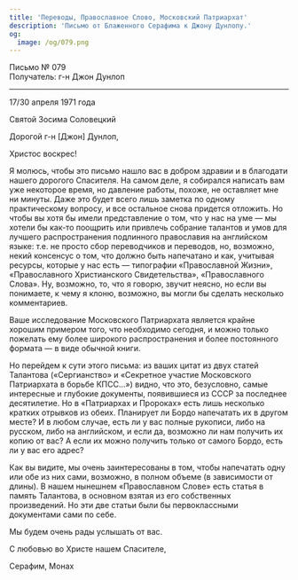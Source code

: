 ```yaml
---
title: 'Переводы, Православное Слово, Московский Патриархат'
description: 'Письмо от Блаженного Серафима к Джону Дунлопу.'
og:
  image: /og/079.png
---
```


<div style={{textAlign:'right', fontFamily:'monospace'}}>Письмо № 079</div>
<div style={{textAlign:'left', fontFamily:'monospace'}}>Получатель: г-н Джон Дунлоп</div>

---

17/30 апреля 1971 года

Святой Зосима Соловецкий

Дорогой г-н [Джон] Дунлоп,

Христос воскрес!

Я молюсь, чтобы это письмо нашло вас в добром здравии и в благодати нашего дорогого Спасителя. На самом деле, я собирался написать вам уже некоторое время, но давление работы, похоже, не оставляет мне ни минуты. Даже это будет всего лишь заметка по одному практическому вопросу, и все остальное снова придется отложить. Но чтобы вы хотя бы имели представление о том, что у нас на уме — мы хотели бы как-то поощрить или привлечь собрание талантов и умов для лучшего распространения подлинного православия на английском языке: т.е. не просто сбор переводчиков и переводов, но, возможно, некий консенсус о том, что должно быть напечатано и как, учитывая ресурсы, которые у нас есть — типографии «Православной Жизни», «Православного Христианского Свидетельства», «Православного Слова». Ну, возможно, то, что я говорю, звучит неясно, но если вы понимаете, к чему я клоню, возможно, вы могли бы сделать несколько комментариев.

Ваше исследование Московского Патриархата является крайне хорошим примером того, что необходимо сегодня, и можно только пожелать ему более широкого распространения и более постоянного формата — в виде обычной книги.

Но перейдем к сути этого письма: из ваших цитат из двух статей Талантова («Сергианство» и «Секретное участие Московского Патриархата в борьбе КПСС…») видно, что это, безусловно, самые интересные и глубокие документы, появившиеся из СССР за последнее десятилетие. Но в «Патриархах и Пророках» есть лишь несколько кратких отрывков из обеих. Планирует ли Бордо напечатать их в другом месте? И в любом случае, есть ли у вас полные рукописи, либо на русском, либо на английском, и если да, возможно ли нам получить их копию от вас? А если их можно получить только от самого Бордо, есть ли у вас его адрес?

Как вы видите, мы очень заинтересованы в том, чтобы напечатать одну или обе из них сами, возможно, в полном объеме (в зависимости от длины). В нашем нынешнем «Православном Слове» есть статья в память Талантова, в основном взятая из его собственных произведений. Но эти две статьи были бы первоклассными документами сами по себе.

Мы будем очень рады услышать от вас.

С любовью во Христе нашем Спасителе,

Серафим, Монах
